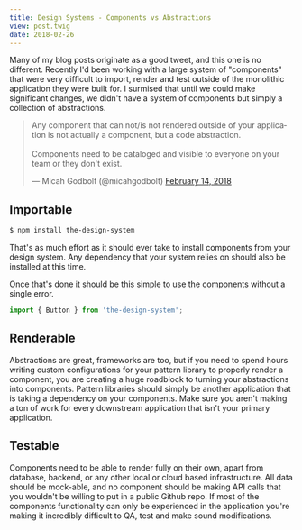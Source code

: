 ```yaml
---
title: Design Systems - Components vs Abstractions
view: post.twig
date: 2018-02-26
---
```


Many of my blog posts originate as a good tweet, and this one is no different. Recently I'd been working with a large system of "components" that were very difficult to import, render and test outside of the monolithic application they were built for. I surmised that until we could make significant changes, we didn't have a system of components but simply a collection of abstractions.

<blockquote class="twitter-tweet" data-lang="en"><p lang="en" dir="ltr">Any component that can not/is not rendered outside of your application is not actually a component, but a code abstraction.<br/><br/>Components need to be cataloged and visible to everyone on your team or they don&#39;t exist.</p>&mdash; Micah Godbolt (@micahgodbolt) <a href="https://twitter.com/micahgodbolt/status/963890329425297408?ref_src=twsrc%5Etfw">February 14, 2018</a></blockquote>
<script async src="https://platform.twitter.com/widgets.js" charset="utf-8"></script>

## Importable

```bash
$ npm install the-design-system
```

That's as much effort as it should ever take to install components from your design system. Any dependency that your system relies on should also be installed at this time.

Once that's done it should be this simple to use the components without a single error.

```js
import { Button } from 'the-design-system';
```

## Renderable

Abstractions are great, frameworks are too, but if you need to spend hours writing custom configurations for your pattern library to properly render a component, you are creating a huge roadblock to turning your abstractions into components. Pattern libraries should simply be another application that is taking a dependency on your components. Make sure you aren't making a ton of work for every downstream application that isn't your primary application.

## Testable

Components need to be able to render fully on their own, apart from database, backend, or any other local or cloud based infrastructure. All data should be mock-able, and no component should be making API calls that you wouldn't be willing to put in a public Github repo. If most of the components functionality can only be experienced in the application you're making it incredibly difficult to QA, test and make sound modifications.
